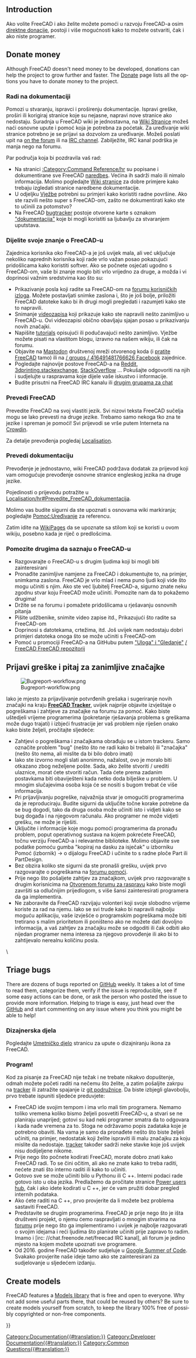 <languages/>
{{TOCright}}

<div lang="en" dir="ltr" class="mw-content-ltr">
== Introduction ==
</div>

<div class="mw-translate-fuzzy">
Ako volite FreeCAD i ako želite možete pomoći u razvoju FreeCAD-a osim [[Donate/hr|direktne donacije]], postoji i više mogućnosti kako to možete ostvariti, čak i ako niste programer.
</div>

<div lang="en" dir="ltr" class="mw-content-ltr">
== Donate money ==
</div>

<div lang="en" dir="ltr" class="mw-content-ltr">
Although FreeCAD doesn't need money to be developed, donations can help the project to grow further and faster. The [[Donate|Donate]] page lists all the options you have to donate money to the project.
</div>

<span id="Work_on_the_documentation"></span>
=== Radi na dokumentaciji===

<div class="mw-translate-fuzzy">
Pomozi u stvaranju, ispravci i proširenju dokumentacije. Ispravi greške, proširi ili korigiraj stranice koje su nejasne, napravi nove stranice ako nedostaju. Suradnja u FreeCAD wiki je jednostavna, na [[WikiPages/hr|Wiki Stranice]] možeš naći osnovne upute i pomoć koja je potrebna za poćetak. Za uređivanje wiki stranice potrebno je se prijavi
sa dozvolom za uređivanje. Možeš poslati upit na  [http://forum.freecadweb.org/viewtopic.php?f=21&t=6830 on the forum] ili na [irc://irc.freenode.net/freecad IRC channel]. Zabilježite, IRC kanal podrška je manja nego na forumu.
</div>

<div class="mw-translate-fuzzy">
Par područja koja bi pozdravila vaš rad:
* Na stranici [[:Category:Command Reference/hr]] su popisane i dokumentirane sve FreeCAD [[command/hr|naredbe]]s. Većina ih sadrži malo ili nimalo informacija. Molimo pogledajte [[WikiPages/hr|Wiki stranice]] za dobre primjere kako trebaju izgledati stranice naredbene dokumentacije.
* U odjeljku [[Tutorials/hr|Vježbe]] potrebni su primjeri kako koristiti radne površine. Ako ste razvili nešto super s FreeCAD-om, zašto ne dokumentirati kako ste to učinili za potomstvo?
* Na FreeCAD [[Tracker/hr|bugtracker]] postoje otvorene karte s oznakom [https://freecadweb.org/tracker/search.php?tag_string=documentation "dokumentacija"] koje bi mogli koristiti sa ljubavlju za stvaranjem uputstava.
</div>

<span id="Share_your_FreeCAD_knowledge"></span>
=== Dijelite svoje znanje o FreeCAD-u ===

<div class="mw-translate-fuzzy">
Zajednica korisnika oko FreeCAD-a je još uvijek mala, ali već uključuje nekoliko naprednih korisnika koji rade vrlo važan posao pokazujući pridošlicama kako koristiti softver. Ako se počnete osjećati ugodno s FreeCAD-om, vaše bi znanje moglo biti vrlo vrijedno za druge, a možda i vi
doprinosi važnim sredstvima kao što su:
* Prikazivanje posla koji radite sa FreeCAD-om na [http://forum.freecadweb.org/viewforum.php?f=24 forumu korisničkih izloga]. Možete postavljati snimke zaslona i, što je još bolje, priložiti FreeCAD datoteke kako bi ih drugi mogli pregledati i razumjeti kako ste to napravili.
* Snimanje [http://www.youtube.com/user/FreeCADNews videozapisa] koji prikazuje kako ste napravili nešto zanimljivo u FreeCAD-u. Ovi videozapisi obično obavljaju sjajan posao u prikazivanju novih značajki.
* Napišite [http://freecad-tutorial.blogspot.com/ tutorials] opisujući ili podučavajući nešto zanimljivo. Vježbe možete pisati na vlastitom blogu, izravno na našem wikiju, ili čak na forumu.
* Objavite na [https://joinmastodon.org/ Mastodon] društvenoj mreži otvorenog koda (i [https://fosstodon.org/@FreeCAD pratite FreeCAD] tamo) ili na [https://www.facebook.com / groups / 416491481766626 Facebook] zajednice.
* Pogledajte najnovije postove FreeCAD-a na [https://www.reddit.com/search/?q=freecad&type=link&sort=new Reddit], [https://3dprinting.stackexchange.com/search?tab=newest&q=freecad 3dprinting.stackexchange], [https://stackoverflow.com/search?q=freecad StackOverflow] ... Pokušajte odgovoriti na njih i sudjelujte u raspravama koje dijele vaše iskustvo i informacije.
* Budite prisutni na FreeCAD IRC kanalu ili [https://www.freecadweb.org/wiki/Help#Chat drugim grupama za chat]
</div>

<span id="Translate_FreeCAD"></span>
=== Prevedi FreeCAD ===

<div class="mw-translate-fuzzy">
Prevedite FreeCAD na svoj vlastiti jezik. Svi nizovi teksta FreeCAD sučelja mogu se lako prevesti na druge jezike. Trebamo samo nekoga tko zna te jezike i spreman je pomoći! Svi prijevodi se vrše putem Interneta na [http://crowdin.net/project/freecad Crowdin].
</div>

Za detalje prevođenja pogledaj [[Localisation/hr|Localisation]].

<span id="Translate_the_documentation"></span>
=== Prevedi dokumentaciju ===

Prevođenje je jednostavno, wiki FreeCAD podržava dodatak za prijevod koji vam omogućuje prevođenje osnovne stranice engleskog jezika na druge jezike.

Pojedinosti o prijevodu potražite u [[Localisation/hr#Prevedite_FreeCAD_dokumentacija]].

Molimo vas budite sigurni da ste upoznati s osnovama wiki markiranja; pogledajte [[Help:Editing|Pomoć:Uređivanje]] za referencu.

Zatim idite na [[WikiPages|WikiPages]] da se upoznate sa stilom koji se koristi u ovom wikiju, posebno kada je riječ o predlošcima.

<span id="Help_others_to_know_FreeCAD"></span>
=== Pomozite drugima da saznaju o FreeCAD-u ===

* Razgovarajte o FreeCAD-u s drugim ljudima koji bi mogli biti zainteresirani
* Pronađite zanimljive namjene za FreeCAD i dokumentujte to, na primjer, snimkama zaslona. FreeCAD je vrlo mlad i nema puno ljudi koji vide što mogu učiniti s njim. Ako ste već ljubitelj FreeCAD-a, sigurno znate neku zgodnu stvar koju FreeCAD može učiniti. Pomozite nam da to pokažemo drugima!
* Držite se na forumu i pomažete pridošlicama u rješavanju osnovnih pitanja
* Pišite udžbenike, snimite video zapise itd., Prikazujući što radite sa FreeCAD-om
* Doprinosi s datotekama, crtežima, itd. Još uvijek nam nedostaju dobri primjeri datoteka onoga što se može učiniti s FreeCAD-om
* Pomoć u promociji FreeCAD-a na GitHubu putem [https://help.github.com/articles/be-social/#watch-a-project "Uloga" i "Gledanje"] [https://github.com/FreeCAD / FreeCAD FreeCAD repozitorij]

<span id="Report_bugs_and_ask_for_interesting_features"></span>
== Prijavi greške i pitaj za zanimljive značajke ==

[[File:Bugreport-workflow.png|center]]

<div class="mw-translate-fuzzy">
Iako je mjesto za prijavljivanje potvrđenih grešaka i sugeriranje novih značajki na kraju '''[[tracker|FreeCAD Tracker]]''', uvijek najprije objavite izvještaje o pogreškama i zahtjeve za značajke na forumu za pomoć. Kako biste uštedjeli vrijeme programerima (pokretanje rješavanja problema s greškama može dugo trajati) i izbjeći frustracije jer vaš problem nije riješen onako kako biste željeli, pročitajte sljedeće:
* Zahtjevi o pogreškama i značajkama obrađuju se u istom trackeru. Samo označite problem "bug" (nešto što ne radi kako bi trebalo) ili "značajka" (nešto što nema, ali mislite da bi bilo dobro imati)
* Iako ste izvorno mogli slati anonimno, nažalost, ovo je moralo biti otkazano zbog neželjene pošte. Sada, ako želite stvoriti / urediti ulaznice, morat ćete stvoriti račun. Tada ćete prema zadanim postavkama biti obaviješteni kada netko doda bilješke u problem. U mnogim slučajevima osoba koja će se nositi s bugom trebat će više informacija.
* Pri prijavljivanju pogreške, najvažnija stvar je omogućiti programerima da je reproduciraju. Budite sigurni da uključite točne korake potrebne da se bug dogodi, tako da druga osoba može učiniti isto i vidjeti kako se bug događa i na njegovom računalu. Ako programer ne može vidjeti grešku, ne može je riješiti.
* Uključite i informacije koje mogu pomoći programerima da pronađu problem, poput operativnog sustava na kojem pokrećete FreeCAD, točnu verziju FreeCAD-a i relevantne biblioteke. Molimo objavite sve podatke pomoću gumba "kopiraj na dasku za isječak" u izborniku Pomoć (izbornik) → o dijalogu FreeCAD i učinite to s radne ploče Part ili PartDesign.
* Bez obzira koliko ste sigurni da ste pronašli grešku, uvijek prvo razgovarajte o pogreškama na [http://forum.freecadweb.org/viewforum.php?f=3 forumu pomoći].
* Prije nego što pošaljete zahtjev za značajkom, uvijek prvo razgovarajte s drugim korisnicima na [http://forum.freecadweb.org/viewforum.php?f=8 Otvorenom forumu za raspravu] kako biste mogli završiti sa odlučnijim prijedlogom, s više šansi zainteresirati programera da ga implementira.
* Ne zaboravite da FreeCAD razvijaju volonteri koji svoje slobodno vrijeme koriste za rad na njemu. Iako se svi trude kako bi napravili najbolju moguću aplikaciju, vaše izvješće o programskim pogreškama može biti tretirano s malim prioritetom ili poništeno ako ne možete dati dovoljno informacija, a vaš zahtjev za značajku može se odgoditi ili čak odbiti ako nijedan programer nema interesa za njegovo provođenje ili ako bi to zahtijevalo nerealnu količinu posla.
\
</div>

<div lang="en" dir="ltr" class="mw-content-ltr">
== Triage bugs ==
</div>

<div lang="en" dir="ltr" class="mw-content-ltr">
There are dozens of bugs reported on [https://github.com/FreeCAD/FreeCAD/issues GitHub] weekly. It takes a lot of time to read them, categorize them, verify if the issue is reproducible, see if some easy actions can be done, or ask the person who posted the issue to provide more information. Helping to triage is easy, just head over the [https://github.com/FreeCAD/FreeCAD/issues GitHub] and start commenting on any issue where you think you might be able to help!
</div>

<span id="Design_artwork"></span>
=== Dizajnerska djela ===

<div class="mw-translate-fuzzy">
Pogledajte [[Artwork|Umetničko djelo]] stranicu za upute o dizajniranju ikona za FreeCAD.
</div>

<span id="Write_code"></span>
<div class="mw-translate-fuzzy">
=== Program! ===
</div>

<div class="mw-translate-fuzzy">
Kod za pisanje za FreeCAD nije težak i ne trebate nikakvo dopuštenje, odmah možete početi raditi na nečemu što želite, a zatim pošaljite zakrpu na [http://www.freecadweb.org/tracker tracker] ili zatražite spajanje iz [https://github.com/FreeCAD git podružnice]. Da biste izbjegli glavobolju, prvo trebate ispuniti sljedeće preduvjete:
* FreeCAD ide svojim tempom i ima vrlo mali tim programera. Nemamo toliko vremena koliko bismo željeli posvetiti FreeCAD-u, a stvari se ne planiraju unaprijed; gotovi su kad neki programer smatra da to odgovara i kada nađe vremena za to. Stoga ne održavamo popis zadataka koje je potrebno obaviti. Na vama je samo da pronađete nešto što biste željeli učiniti, na primjer, nedostatak koji želite ispraviti ili malu značajku za koju mislite da nedostaje. [Http://www.freecadweb.org/tracker tracker] također sadrži neke stavke koje još uvijek nisu dodijeljene nikome.
* Prije nego što počnete kodirati FreeCAD, morate dobro znati kako FreeCAD radi. To se čini očitim, ali ako ne znate kako to treba raditi, nećete znati što interno raditi ili kako to učiniti.
* Gotovo sve se može učiniti bilo u Pythonu ili C ++. Interni podaci rade gotovo isto u oba jezika. Predlažemo da pročitate stranice [[Power users hub|Power users hub]], čak i ako idete kodirati u C ++, jer će vam pružiti dobar pregled internih podataka.
* Ako ćete raditi na C ++, prvo provjerite da li možete bez problema sastaviti FreeCAD.
* Predstavite se drugim programerima. FreeCAD je prije nego što je išta društveni projekt, o njemu ćemo raspravljati o mnogim stvarima na [http://forum.freecadweb.org forumu] prije nego što ga implementiramo i uvijek je najbolje razgovarati o svojim idejama i reći ljudima što planirate učiniti prije zapravo to radim. Imamo i [irc: //chat.freenode.net/freecad IRC kanal], ali forum je jedino mjesto na kojem možete upoznati sve programere.
* Od 2016. godine FreeCAD također sudjeluje u [[Google Summer of Code | Google Summer of Code]]. Svakako provjerite naše ideje tamo ako ste zainteresirani za sudjelovanje u sljedećem izdanju.
</div>

<div lang="en" dir="ltr" class="mw-content-ltr">
== Create models ==
</div>

<div lang="en" dir="ltr" class="mw-content-ltr">
FreeCAD features a [https://github.com/FreeCAD/FreeCAD-library Models library] that is free and open to everyone. Why not add some useful parts there, that could be reused by others? Be sure to create models yourself from scratch, to keep the library 100% free of possibly copyrighted or non-free components.
</div>


{{Userdocnavi{{#translation:}}}}
[[Category:Documentation{{#translation:}}]]
[[Category:Developer Documentation{{#translation:}}]]
[[Category:Common Questions{{#translation:}}]]